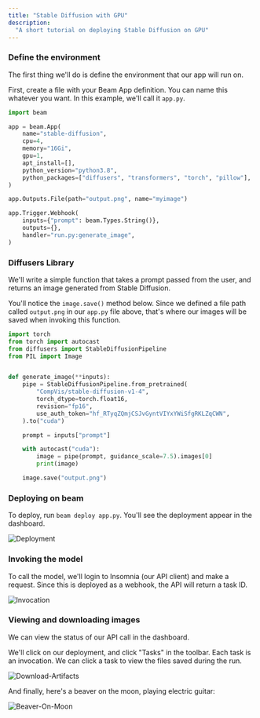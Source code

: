 ```yaml
---
title: "Stable Diffusion with GPU"
description:
  "A short tutorial on deploying Stable Diffusion on GPU"
---
```


### Define the environment

The first thing we'll do is define the environment that our app will run on. 

First, create a file with your Beam App definition. You can name this whatever
you want. In this example, we'll call it `app.py`.

```python app.py
import beam

app = beam.App(
    name="stable-diffusion",
    cpu=4,
    memory="16Gi",
    gpu=1,
    apt_install=[],
    python_version="python3.8",
    python_packages=["diffusers", "transformers", "torch", "pillow"],
)

app.Outputs.File(path="output.png", name="myimage")

app.Trigger.Webhook(
    inputs={"prompt": beam.Types.String()},
    outputs={},
    handler="run.py:generate_image",
)
```

### Diffusers Library

We'll write a simple function that takes a prompt passed from the user, and returns an image generated from Stable Diffusion.

You'll notice the `image.save()` method below. Since we defined a file path called `output.png` in our `app.py` file above, that's where our images will be saved when invoking this function.

```python
import torch
from torch import autocast
from diffusers import StableDiffusionPipeline
from PIL import Image


def generate_image(**inputs):
    pipe = StableDiffusionPipeline.from_pretrained(
        "CompVis/stable-diffusion-v1-4",
        torch_dtype=torch.float16,
        revision="fp16",
        use_auth_token="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",
    ).to("cuda")

    prompt = inputs["prompt"]

    with autocast("cuda"):
        image = pipe(prompt, guidance_scale=7.5).images[0]
        print(image)

    image.save("output.png")
```

### Deploying on beam

To deploy, run `beam deploy app.py`. You'll see the deployment appear in the dashboard.

![Deployment](/img/beam/getting-started/new-deployment.png)

### Invoking the model 

To call the model, we'll login to Insomnia (our API client) and make a request. Since this is deployed as a webhook, the API will return a task ID.

![Invocation](/img/beam/getting-started/stable-diffusion-api.png)

### Viewing and downloading images 

We can view the status of our API call in the dashboard.

We'll click on our deployment, and click "Tasks" in the toolbar. Each task is an invocation. We can click a task to view the files saved during the run. 

![Download-Artifacts](/img/beam/getting-started/download-artifact.png)

And finally, here's a beaver on the moon, playing electric guitar:

![Beaver-On-Moon](/img/beam/getting-started/beaver.png)






